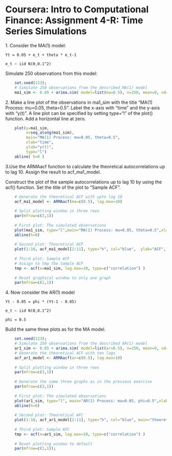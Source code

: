 
# Coursera: Intro to Computational Finance: Assignment 4-R: Time Series Simulations


1\. Consider the MA(1) model:

    Yt = 0.05 + e_t + theta * e_t-1

    e_t ~ iid N(0,0.1^2)

Simulate 250 observations from this model:

```r

    set.seed(123);
    # Simulate 250 observations from the described MA(1) model
    ma1_sim <- 0.05 + arima.sim( model=list(ma=0.5), n=250, mean=0, sd=0.1)

```

2\. Make a line plot of the observations in ma1_sim with the title "MA(1)
Process: mu=0.05, theta=0.5". Label the x-axis with "time" and the y-axis with
"y(t)". A line plot can be specified by setting type="l" of the plot()
function.  Add a horizontal line at zero.


```r
    
    plot(y=ma1_sim, 
         x=seq_along(ma1_sim), 
         main="MA(1) Process: mu=0.05, theta=0.5",
         xlab="time",
         ylab="y(t)",
         type="l")
    abline( h=0 )

```

3\.Use the ARMAacf function to calculate the theoretical autocorrelations up to
lag 10. Assign the result to acf\_ma1\_model.

Construct the plot of the sample autocorrelations up to lag 10 by using the
acf() function. Set the title of the plot to "Sample ACF". 


```r

    # Generate the theoretical ACF with upto lag 10
    acf_ma1_model <- ARMAacf(ma=c(0.5), lag.max=10)
    
    # Split plotting window in three rows
    par(mfrow=c(3,1))
    
    # First plot: The simulated observations
    plot(ma1_sim, type="l",main="MA(1) Process: mu=0.05, theta=0.5",xlab="time",ylab="y(t)")
    abline(h=0)
    
    # Second plot: Theoretical ACF
    plot(1:10, acf_ma1_model[2:11], type="h", col="blue",  ylab="ACF", main="theoretical ACF")
    
    # Third plot: Sample ACF
    # Assign to tmp the Sample ACF
    tmp <- acf(x=ma1_sim, lag.max=10, type=c("correlation") )
    
    # Reset graphical window to only one graph
    par(mfrow=c(1,1))


```


4\. Now consider the AR(1) model

    Yt - 0.05 = phi * (Yt-1 - 0.05)

    e_t ~ iid N(0,0.1^2)

    phi = 0.5

Build the same three plots as for the MA model.


```r

    set.seed(123);
    # Simulate 250 observations from the described AR(1) model
    ar1_sim <- 0.05 + arima.sim( model=list(ar=0.5), n=250, mean=0, sd=0.1)
    # Generate the theoretical ACF with ten lags
    acf_ar1_model <- ARMAacf(ar=c(0.5), lag.max=10)
    
    # Split plotting window in three rows
    par(mfrow=c(3,1))
    
    # Generate the same three graphs as in the previous exercise 
    par(mfrow=c(3,1))
    
    # First plot: The simulated observations
    plot(ar1_sim, type="l", main="AR(1) Process: mu=0.05, phi=0.5",xlab="time",ylab="y(t)")
    abline(h=0)
    
    # Second plot: Theoretical AFC
    plot(1:10, acf_ar1_model[2:11], type="h", col="blue", main="theoretical ACF")
    
    # Third plot: Sample AFC
    tmp <- acf(x=ar1_sim, lag.max=10, type=c("correlation") )
    
    # Reset plotting window to default
    par(mfrow=c(1,1));

```
